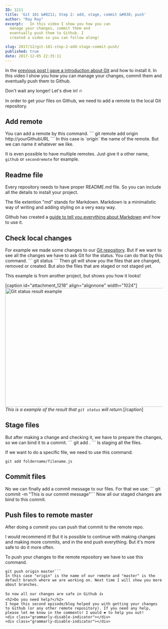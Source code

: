 ```yaml
---
ID: 1211
title: 'Git 101 &#8211; Step 2: add, stage, commit &#038; push'
author: "Ray Ray"
excerpt:   In this video I show you how you can
  manage your changes, commit them and
  eventually push them to Github. I
  created a video so you can follow along!

slug: 2017/12/git-101-step-2-add-stage-commit-push/
published: true
date: 2017-12-05 22:35:11
---
```

In the <a href="https://blog.mrfrontend.org/2017/11/git-101-step-1-setup-create-repo-local-and-remote-repository/">previous post I gave a introduction about Git</a> and how to install it. In this video I show you how you can manage your changes, commit them and eventually push them to Github.

Don't wait any longer! Let's dive in! &#x1f525;

<Youtube url="https://youtu.be/t-V1CYaPI1M" />

In order to get your files on Github, we need to add a remote to the local Git repository.
<h2>Add remote</h2>
You can add a remote by this command.
```
git remote add origin http://yourGithubURL
```
In this case is `origin` the name of the remote. But we can name it whatever we like.

It is even possible to have multiple remotes. Just give it a other name, `github` or `secondremote` for example.
<h2>Readme file</h2>
Every repository needs to have proper README.md file. So you can include all the details to install your project.

The file extention "md" stands for Markdown. Markdown is a minimalistic way of writing and adding styling on a very easy way.

Github has created a <a href="https://guides.github.com/features/mastering-markdown/" target="_blank" rel="noopener">guide to tell you everything about Markdown</a> and how to use it.
<h2>Check local changes</h2>
For example we made some changes to our <a href="https://github.com/raymonschouwenaar/git-demo-project" target="_blank" rel="noopener">Git repository</a>. But if we want to see all the changes we have to ask Git for the status. You can do that by this command.
```
git status
```
Then git will show you the files that are changed, removed or created. But also the files that are staged or not staged yet.

This example is from another project, but shows you how it looks!

[caption id="attachment_1218" align="alignnone" width="1024"]<img class="size-large wp-image-1218" src="https://blog.mrfrontend.org/wp-content/uploads/2017/12/git-status-example-1024x380.png" alt="Git status result example" width="1024" height="380" /> <em>This is a example of the result that `git status` will return.</em>[/caption]
<h2>Stage files</h2>
But after making a change and checking it, we have to prepare the changes, so we can bind it to a commit.
```
git add .
```
Is staging all the files.

If we want to do a specific file, we need to use this command.
```
git add foldername/filename.js
```
<h2>Commit files</h2>
No we can finally add a commit message to our files. For that we use:
```
git commit -m "This is our commit message"```
Now all our staged changes are bind to this commit.
<h2>Push files to remote master</h2>
After doing a commit you can push that commit to the remote repo.

I would recommend it! But it is possible to continue with making changes and making more commits, and in the end push everything. But it's more safe to do it more often.

To push your changes to the remote repository we have to use this command.
```
git push origin master```
In this case "origin" is the name of our remote and "master" is the default branch where we are working on. Next time I will show you more about branches.

So now all our changes are safe in Github 👍
<h2>Do you need help?</h2>
I hope this second episode/blog helped you with getting your changes to Github (or any other remote repository). If you need any help, please let me know in the comments! I would ❤️ to help you out!
<div class="grammarly-disable-indicator"></div>
<div class="grammarly-disable-indicator"></div>